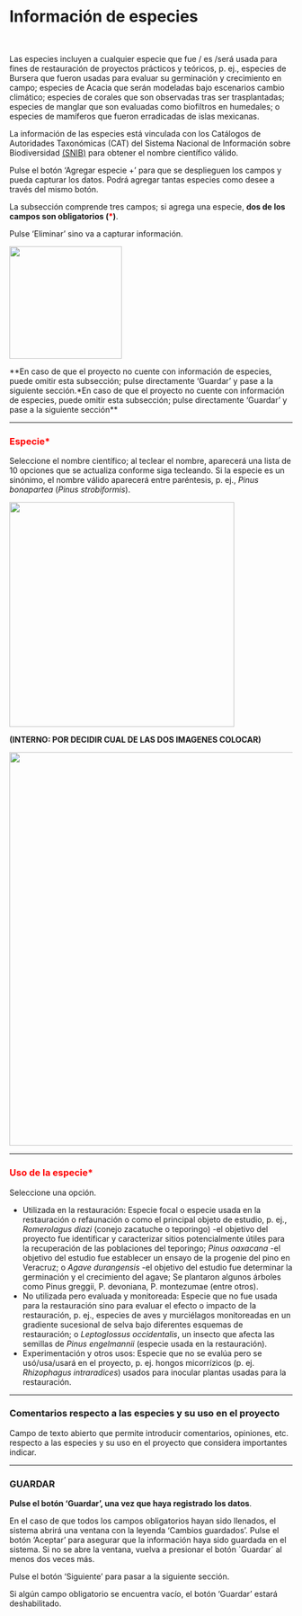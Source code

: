 # Información de especies {.unnumbered}

<br>

Las especies incluyen a cualquier especie que fue / es /será usada para fines de restauración de proyectos prácticos y teóricos, p. ej., especies de Bursera que fueron usadas para evaluar su germinación y crecimiento en campo; especies de Acacia que serán modeladas bajo escenarios cambio climático; especies de corales que son observadas tras ser trasplantadas; especies de manglar que son evaluadas como biofiltros en humedales; o especies de mamíferos que fueron erradicadas de islas mexicanas.

La información de las especies está vinculada con los Catálogos de Autoridades Taxonómicas (CAT) del Sistema Nacional de Información sobre Biodiversidad [(SNIB)](www.snib.mx) para obtener el nombre científico válido. 

Pulse el botón ‘Agregar especie +’ para que se desplieguen los campos y pueda capturar los datos. Podrá agregar tantas especies como desee a través del mismo botón.

La subsección comprende tres campos; si agrega una especie, **dos de los campos son obligatorios (<span style="color:red">\*</span>)**. 

Pulse ‘Eliminar’ sino va a capturar información.

![](images/Imagen19.png){width="200"}

**En caso de que el proyecto no cuente con información de especies, puede omitir esta subsección; pulse directamente ‘Guardar’ y pase a la siguiente sección.*En caso de que el proyecto no cuente con información de especies, puede omitir esta subsección; pulse directamente ‘Guardar’ y pase a la siguiente sección**

----

### <span style="color:red">Especie\*</span> {.unnumbered}
Seleccione el nombre científico; al teclear el nombre, aparecerá una lista de 10 opciones que se actualiza conforme siga tecleando. Si la especie es un sinónimo, el nombre válido aparecerá entre paréntesis, p. ej., _Pinus bonapartea_ (_Pinus strobiformis_).

![](images/Imagen3.png){width="400"}

**(INTERNO: POR DECIDIR CUAL DE LAS DOS IMAGENES COLOCAR)**

![](images/Imagen20.png){width="700"}

----

### <span style="color:red">Uso de la especie\*</span> {.unnumbered}
Seleccione una opción.

- Utilizada en la restauración: Especie focal o especie usada en la restauración o refaunación o como el principal objeto de estudio, p. ej.,  _Romerolagus diazi_ (conejo zacatuche o teporingo) -el objetivo del proyecto fue identificar y caracterizar sitios potencialmente útiles para la recuperación de las poblaciones del teporingo; _Pinus oaxacana_ -el objetivo del estudio fue establecer un ensayo de la progenie del pino en Veracruz; o _Agave durangensis_ -el objetivo del estudio fue determinar la germinación y el crecimiento del agave; Se plantaron algunos árboles como Pinus greggii, P. devoniana, P. montezumae (entre otros).
- No utilizada pero evaluada y monitoreada: Especie que no fue usada para la restauración sino para evaluar el efecto o impacto de la restauración, p. ej., especies de aves y murciélagos monitoreadas en un gradiente sucesional de selva bajo diferentes esquemas de restauración; o _Leptoglossus occidentalis_, un insecto que afecta las semillas de _Pinus engelmannii_ (especie usada en la restauración).
- Experimentación y otros usos: Especie que no se evalúa pero se usó/usa/usará en el proyecto, p. ej. hongos micorrízicos (p. ej. _Rhizophagus intraradices_) usados para inocular plantas usadas para la restauración.

----

### Comentarios respecto a las especies y su uso en el proyecto {.unnumbered}
Campo de texto abierto que permite introducir comentarios, opiniones, etc. respecto a las especies y su uso en el proyecto que considera importantes indicar.

----

### GUARDAR {.unnumbered}

**Pulse el botón ‘Guardar’, una vez que haya registrado los datos**.

En el caso de que todos los campos obligatorios hayan sido llenados, el sistema abrirá una ventana con la leyenda 'Cambios guardados'. Pulse el botón ‘Aceptar’ para asegurar que la información haya sido guardada en el sistema. Si no se abre la ventana, vuelva a presionar el botón ´Guardar´ al menos dos veces más.

Pulse el botón ‘Siguiente’ para pasar a la siguiente sección. 

Si algún campo obligatorio se encuentra vacío, el botón ‘Guardar’ estará deshabilitado.
